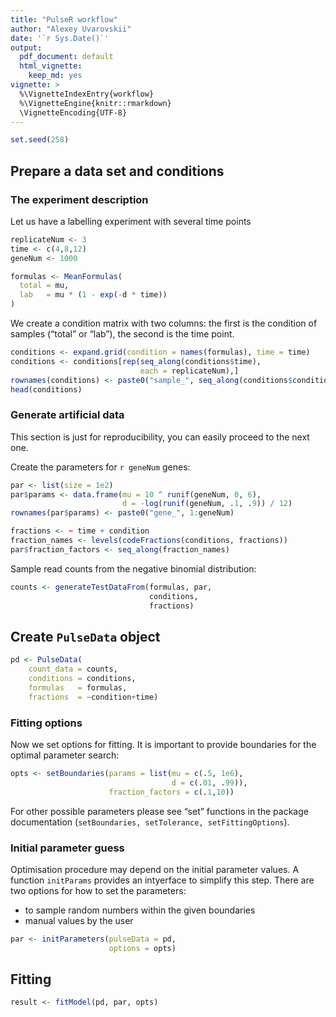 ```yaml
---
title: "PulseR workflow"
author: "Alexey Uvarovskii"
date: '`r Sys.Date()`'
output:
  pdf_document: default
  html_vignette:
    keep_md: yes
vignette: >
  %\VignetteIndexEntry{workflow}
  %\VignetteEngine{knitr::rmarkdown}
  \VignetteEncoding{UTF-8}
---
```


```r
set.seed(258)
```

## Prepare a data set and conditions

### The experiment description

Let us have a labelling experiment with several time points
```r
replicateNum <- 3
time <- c(4,8,12)
geneNum <- 1000

```

```r
formulas <- MeanFormulas(
  total = mu,
  lab   = mu * (1 - exp(-d * time))
)
```

We create a condition matrix with two columns: the first is the condition of 
samples ("total" or "lab"), the second is the time point.
```r
conditions <- expand.grid(condition = names(formulas), time = time)
conditions <- conditions[rep(seq_along(conditions$time),
                             each = replicateNum),]
rownames(conditions) <- paste0("sample_", seq_along(conditions$condition))
head(conditions)
```

### Generate artificial data

This section is just for reproducibility, you can easily proceed to the next one.

Create the parameters for `r geneNum` genes:
```r
par <- list(size = 1e2)
par$params <- data.frame(mu = 10 ^ runif(geneNum, 0, 6),
                         d = -log(runif(geneNum, .1, .9)) / 12)
rownames(par$params) <- paste0("gene_", 1:geneNum)

fractions <- ~ time + condition
fraction_names <- levels(codeFractions(conditions, fractions))
par$fraction_factors <- seq_along(fraction_names)
```

Sample read counts from the negative binomial distribution:
```r
counts <- generateTestDataFrom(formulas, par,
                               conditions,
                               fractions)
```

## Create `PulseData` object
```r
pd <- PulseData(
    count_data = counts,
    conditions = conditions,
    formulas   = formulas,
    fractions  = ~condition+time)

```

### Fitting options
Now we set options for fitting. It is important to provide boundaries for the
optimal parameter search:
```r
opts <- setBoundaries(params = list(mu = c(.5, 1e6),
                                    d = c(.01, .99)),
                      fraction_factors = c(.1,10))
```
For other possible parameters please see "set" functions in the package
documentation (`setBoundaries, setTolerance, setFittingOptions`).  

### Initial parameter guess
Optimisation procedure may depend on the initial parameter values.
A function `initParams` provides an intyerface to simplify this step.
There are two options for how to set the parameters:

- to sample random numbers within the given boundaries 
- manual values by the user
```r
par <- initParameters(pulseData = pd,
                      options = opts)
```

## Fitting
```r
result <- fitModel(pd, par, opts)
```


